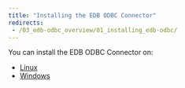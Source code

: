 ```yaml
---
title: "Installing the EDB ODBC Connector"
redirects:
 - /03_edb-odbc_overview/01_installing_edb-odbc/
---
```


You can install the EDB ODBC Connector on:

- [Linux](01_installing_linux)
- [Windows](14_installing_windows)



